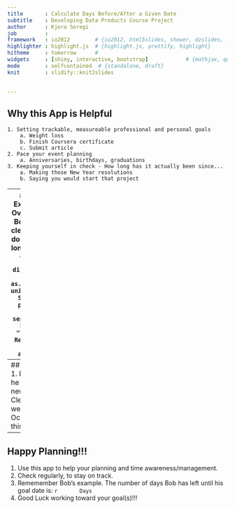 ```yaml
---
title       : Calculate Days Before/After a Given Date
subtitle    : Developing Data Products Course Project
author      : Kjera Seregi
job         : 
framework   : io2012        # {io2012, html5slides, shower, dzslides, ...}
highlighter : highlight.js  # {highlight.js, prettify, highlight}
hitheme     : tomorrow      # 
widgets     : [shiny, interactive, bootstrap]            # {mathjax, quiz, bootstrap}
mode        : selfcontained  # {standalone, draft}
knit        : slidify::knit2slides

    
---
```

## Why this App is Helpful
    1. Setting trackable, measureable professional and personal goals
        a. Weight loss
        b. Finish Coursera certificate
        c. Submit article
    2. Pace your event planning
        a. Anniversaries, birthdays, graduations
    3. Keeping yourself in check - How long has it actually been since...
        a. Making those New Year resolutions
        b. Saying you would start that project


---
## How the App Works Example - Bob's Garage
    1. Over the 4th of July holiday Bob Sitsalot said he would clean his garage.
    2. Bob has done nothing with this.  How long has it been?
```r
Date1 <- as.Date("2015-07-04"); DaysLeft <- difftime(Date1,Sys.Date(), units="days")
Days <- as.character(abs(DaysLeft), units = "days")
    if (Date1 < Sys.Date() ){
    Reply  <- paste("That date was ", Days, " day(s) ago.", sep="")
    }else if (Date1 == Sys.Date() ){
    Reply <- "That is today!"
    }else {
    Reply <- paste("That date is ", Days , " day(s) away.", sep="")
    }
Reply
```



---
## Bob's Garage - continued
1. Bob understands the time he wasted and will now set a new, measurable goal.
2. Clean the garage before the weather gets cold... say October 15th. How long 
until this date?
```r
    Date1 <- as.Date("2016-10-15")
    DaysLeft <- difftime(Date1,Sys.Date(), units="days")
    Days <- as.character(abs(DaysLeft), units = "days")
        if (Date1 < Sys.Date() ){
        Reply  <- paste("That date was ", Days, " day(s) ago.", sep="")
        }else if (Date1 == Sys.Date() ){
        Reply <- "That is today!"
        }else {
        Reply <- paste("That date is ", Days , " day(s) away.", sep="")
        }
    Reply
```



---
## Happy Planning!!!
1. Use this app to help your planning and time awareness/management.
2. Check regularly, to stay on track.  
3. Rememember Bob's example. The number of days Bob has left until his goal date is: 
      ```r
      Days
      ``` 
3. Good Luck working toward your goal(s)!!!


